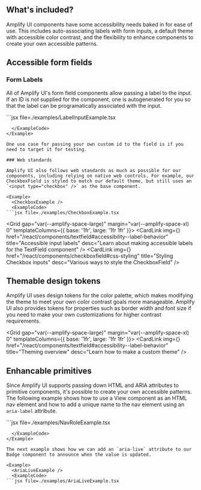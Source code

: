 


## What's included?

Amplify UI components have some accessibility needs baked in for ease of use. This includes auto-associating labels with form inputs, a default theme with accessible color contrast, and the flexibility to 
enhance components to create your own accessible patterns.

##  Accessible form fields

### Form Labels

All of Amplify UI's form field components allow passing a label to the input. If an ID is not supplied for the component, one is autogenerated for you so that the label can be programatically associated with the input.

<Example>
  <LabelInputExample />
  <ExampleCode>
```jsx file=./examples/LabelInputExample.tsx

```
  </ExampleCode>
</Example>

One use case for passing your own custom id to the field is if you need to target it for testing.

### Web standards

Amplify UI also follows web standards as much as possible for our components, including relying on native web controls. For example, our CheckboxField is styled to match our default theme, but still uses an `<input type="checkbox" />` as the base component.
  
<Example>
  <CheckboxExample />
  <ExampleCode>
```jsx file=./examples/CheckboxExample.tsx

```
  </ExampleCode>
</Example>

<Grid gap="var(--amplify-space-large)" margin="var(--amplify-space-xl) 0" templateColumns={{ base: '1fr', large: '1fr 1fr' }}>
 <CardLink 
  img={<MdEdit />}
  href="/react/components/textfield#accessibility--label-behavior"
  title="Accessible input labels"
  desc="Learn about making accessible labels for the TextField component" />
<CardLink 
  img={<MdOutlineCheckBox />}
  href="/react/components/checkboxfield#css-styling"
  title="Styling Checkbox inputs"
  desc="Various ways to style the CheckboxField" />
</Grid>

## Themable design tokens

Amplify UI uses design tokens for the color palette, which makes modifying the theme to meet your own color contrast goals more manageable. Amplify UI also provides tokens for properties such as border width and font size if you need to make your own customizations for higher contrast requirements.

<Grid gap="var(--amplify-space-large)" margin="var(--amplify-space-xl) 0" templateColumns={{ base: '1fr', large: '1fr 1fr' }}>
 <CardLink 
  img={<MdOutlineAutoAwesome />}
  href="/react/components/textfield#accessibility--label-behavior"
  title="Theming overview"
  desc="Learn how to make a custom theme" />
</Grid>

## Enhancable primitives

Since Amplify UI supports passing down HTML and ARIA attributes to primitive components, it's possible to create your own accessible patterns. The following example shows how to use a View component as an HTML nav element and how to add a unique name to the nav element using an `aria-label` attribute.
 
<Example>
  <NavRoleExample />
  <ExampleCode>
```jsx file=./examples/NavRoleExample.tsx

```
  </ExampleCode>
</Example>

The next example shows how we can add an `aria-live` attribute to our Badge component to announce when the value is updated.

<Example>
  <AriaLiveExample />
  <ExampleCode>
```jsx file=./examples/AriaLiveExample.tsx

```
  </ExampleCode>
</Example>
